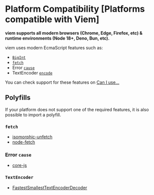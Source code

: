 # Platform Compatibility [Platforms compatible with Viem]

**viem supports all modern browsers (Chrome, Edge, Firefox, etc) & runtime environments (Node 18+, Deno, Bun, etc).**

viem uses modern EcmaScript features such as:

- [`BigInt`](https://developer.mozilla.org/en-US/docs/Web/JavaScript/Reference/Global_Objects/BigInt)
- [`fetch`](https://developer.mozilla.org/en-US/docs/Web/API/Fetch_API)
- Error [`cause`](https://developer.mozilla.org/en-US/docs/Web/JavaScript/Reference/Global_Objects/Error/cause)
- TextEncoder [`encode`](https://developer.mozilla.org/en-US/docs/Web/API/TextEncoder/encode)

You can check support for these features on [Can I use...](https://caniuse.com/)

## Polyfills

If your platform does not support one of the required features, it is also possible to import a polyfill.

### `fetch`

- [isomorphic-unfetch](https://github.com/developit/unfetch/tree/main/packages/isomorphic-unfetch)
- [node-fetch](https://github.com/node-fetch/node-fetch#providing-global-access)

### Error `cause`

- [core-js](https://github.com/zloirock/core-js)

### `TextEncoder`
- [FastestSmallestTextEncoderDecoder](https://github.com/anonyco/FastestSmallestTextEncoderDecoder)
